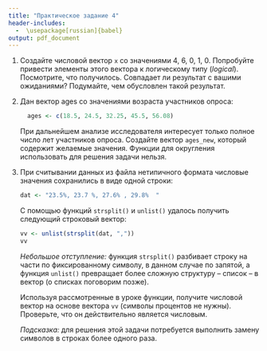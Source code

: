 ```yaml
---
title: "Практическое задание 4"
header-includes:
  -  \usepackage[russian]{babel}
output: pdf_document
---
```


\begin{center}
\large{\textit{Практическое задание не сдается на проверку и не оценивается.}}
\end{center}

1. Создайте числовой вектор `x` со значениями 4, 6, 0, 1, 0. Попробуйте привести элементы этого вектора к логическому типу (*logical*). Посмотрите, что получилось. Совпадает ли результат с вашими ожиданиями? Подумайте, чем обусловлен такой результат.

2. Дан вектор ages со значениями возраста участников опроса:

    ```r
      ages <- c(18.5, 24.5, 32.25, 45.5, 56.08)
    ```

    При дальнейшем анализе исследователя интересует только полное число лет участников опроса. Создайте вектор `ages_new`, который содержит желаемые значения.  Функции для округления использовать для решения задачи нельзя.

3. При считывании данных из файла нетипичного формата числовые значения сохранились в виде одной строки:

    ```r
    dat <- "23.5%, 23.7 %, 27.6% , 29.8%  "
    ```

    С помощью функций `strsplit()` и `unlist()` удалось получить следующий строковый вектор:

    ```r
    vv <- unlist(strsplit(dat, ","))
    vv
    ```

    *Небольшое отступление:* функция `strsplit()` разбивает строку на части по фиксированному символу, в данном случае по запятой, а функция `unlist()` превращает более сложную структуру – список – в вектор (о списках поговорим позже).

    Используя рассмотренные в уроке функции, получите числовой вектор на основе вектора `vv` (символы процентов не нужны). Проверьте, что он действительно является числовым.

    *Подсказка:* для решения этой задачи потребуется выполнить замену символов в строках более одного раза. 